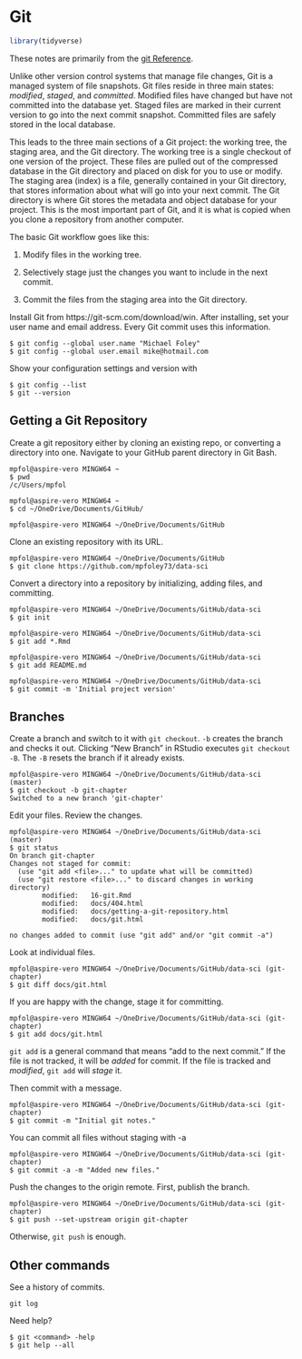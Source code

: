 # Git

```r
library(tidyverse)
```

These notes are primarily from the [git Reference](https://git-scm.com/docs).

Unlike other version control systems that manage file changes, Git is a managed system of file snapshots. Git files reside in three main states: *modified*, *staged*, and *committed*. Modified files have changed but have not committed into the database yet. Staged files are marked in their current version to go into the next commit snapshot. Committed files are safely stored in the local database.

This leads to the three main sections of a Git project: the working tree, the staging area, and the Git directory. The working tree is a single checkout of one version of the project. These files are pulled out of the compressed database in the Git directory and placed on disk for you to use or modify. The staging area (index) is a file, generally contained in your Git directory, that stores information about what will go into your next commit. The Git directory is where Git stores the metadata and object database for your project. This is the most important part of Git, and it is what is copied when you clone a repository from another computer.

The basic Git workflow goes like this:

1. Modify files in the working tree.

2. Selectively stage just the changes you want to include in the next commit.

3. Commit the files from the staging area into the Git directory.

Install Git from https://git-scm.com/download/win. After installing, set your user name and email address. Every Git commit uses this information.

```
$ git config --global user.name "Michael Foley"
$ git config --global user.email mike@hotmail.com
```

Show your configuration settings and version with 

```
$ git config --list
$ git --version
```

## Getting a Git Repository

Create a git repository either by cloning an existing repo, or converting a directory into one. Navigate to your GitHub parent directory in Git Bash.

```
mpfol@aspire-vero MINGW64 ~
$ pwd
/c/Users/mpfol

mpfol@aspire-vero MINGW64 ~
$ cd ~/OneDrive/Documents/GitHub/

mpfol@aspire-vero MINGW64 ~/OneDrive/Documents/GitHub
```

Clone an existing repository with its URL.

```
mpfol@aspire-vero MINGW64 ~/OneDrive/Documents/GitHub
$ git clone https://github.com/mpfoley73/data-sci
```

Convert a directory into a repository by initializing, adding files, and committing.

```
mpfol@aspire-vero MINGW64 ~/OneDrive/Documents/GitHub/data-sci
$ git init

mpfol@aspire-vero MINGW64 ~/OneDrive/Documents/GitHub/data-sci
$ git add *.Rmd

mpfol@aspire-vero MINGW64 ~/OneDrive/Documents/GitHub/data-sci
$ git add README.md

mpfol@aspire-vero MINGW64 ~/OneDrive/Documents/GitHub/data-sci
$ git commit -m 'Initial project version'
```

## Branches

Create a branch and switch to it with `git checkout`. `-b` creates the branch and checks it out. Clicking "New Branch" in RStudio executes `git checkout -B`. The `-B` resets the branch if it already exists. 

```
mpfol@aspire-vero MINGW64 ~/OneDrive/Documents/GitHub/data-sci (master)
$ git checkout -b git-chapter
Switched to a new branch 'git-chapter'
```

Edit your files. Review the changes.

```
mpfol@aspire-vero MINGW64 ~/OneDrive/Documents/GitHub/data-sci (master)
$ git status
On branch git-chapter
Changes not staged for commit:
  (use "git add <file>..." to update what will be committed)
  (use "git restore <file>..." to discard changes in working directory)
        modified:   16-git.Rmd
        modified:   docs/404.html
        modified:   docs/getting-a-git-repository.html
        modified:   docs/git.html

no changes added to commit (use "git add" and/or "git commit -a")
```

Look at individual files.
```
mpfol@aspire-vero MINGW64 ~/OneDrive/Documents/GitHub/data-sci (git-chapter)
$ git diff docs/git.html
```

If you are happy with the change, stage it for committing.

```
mpfol@aspire-vero MINGW64 ~/OneDrive/Documents/GitHub/data-sci (git-chapter)
$ git add docs/git.html
```

:::rmdnote
`git add` is a general command that means "add to the next commit." If the file is not tracked, it will be *added* for commit. If the file is tracked and *modified*, `git add` will *stage* it.
:::

Then commit with a message.

```
mpfol@aspire-vero MINGW64 ~/OneDrive/Documents/GitHub/data-sci (git-chapter)
$ git commit -m "Initial git notes."
```

You can commit all files without staging with -a

```
mpfol@aspire-vero MINGW64 ~/OneDrive/Documents/GitHub/data-sci (git-chapter)
$ git commit -a -m "Added new files."
```

Push the changes to the origin remote. First, publish the branch.

```
mpfol@aspire-vero MINGW64 ~/OneDrive/Documents/GitHub/data-sci (git-chapter)
$ git push --set-upstream origin git-chapter
```

Otherwise, `git push` is enough.

## Other commands

See a history of commits.

```
git log
```

Need help?

```
$ git <command> -help
$ git help --all
```
